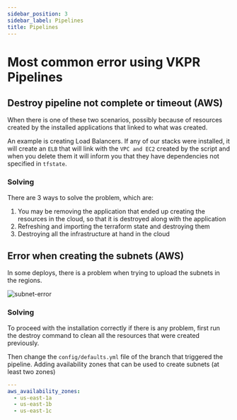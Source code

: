 ```yaml
---
sidebar_position: 3
sidebar_label: Pipelines
title: Pipelines
---
```


# Most common error using VKPR Pipelines

## Destroy pipeline not complete or timeout (AWS)

When there is one of these two scenarios, possibly because of resources created by the installed applications that linked to what was created.

An example is creating Load Balancers. If any of our stacks were installed, it will create an `ELB` that will link with the `VPC and EC2` created by the script and when you delete them it will inform you that they have dependencies not specified in `tfstate`.

### Solving

There are 3 ways to solve the problem, which are:

1. You may be removing the application that ended up creating the resources in the cloud, so that it is destroyed along with the application
2. Refreshing and importing the terraform state and destroying them
3. Destroying all the infrastructure at hand in the cloud

## Error when creating the subnets (AWS)

In some deploys, there is a problem when trying to upload the subnets in the regions.

![subnet-error](/img/troubleshooting/pipeline/error-subnets.png)

### Solving

To proceed with the installation correctly if there is any problem, first run the destroy command to clean all the resources that were created previously.

Then change the `config/defaults.yml` file of the branch that triggered the pipeline. Adding availability zones that can be used to create subnets (at least two zones)

```yaml
---
aws_availability_zones:
  - us-east-1a
  - us-east-1b
  - us-east-1c
```
